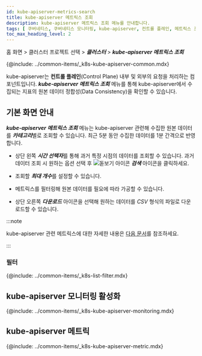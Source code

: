 ```yaml
---
id: kube-apiserver-metrics-search
title: kube-apiserver 메트릭스 조회
description: kube-apiserver 메트릭스 조회 메뉴를 안내합니다.
tags: [ 쿠버네티스, 쿠버네티스 모니터링, kube-apiserver, 컨트롤 플레인, 메트릭스 조회 ]
toc_max_heading_level: 2
---
```


홈 화면 > 클러스터 프로젝트 선택 > ***클러스터*** > ***kube-apiserver 메트릭스 조회***

{@include: ../common-items/_k8s-kube-apiserver-common.mdx} 

kube-apiserver는 **컨트롤 플레인**(Control Plane) 내부 및 외부의 요청을 처리하는 컴포넌트입니다. ***kube-apiserver 메트릭스 조회*** 메뉴를 통해 kube-apiserver에서 수집되는 지표의 원본 데이터 정합성(Data Consistency)을 확인할 수 있습니다. 

## 기본 화면 안내 

<ImgLang img='k8s-apiserver-metrics-search.png' desc='kube-apiserver 메트릭스 조회' />

***kube-apiserver 메트릭스 조회*** 메뉴는 kube-apiserver 관련해 수집한 원본 데이터를 ***카테고리***별로 조회할 수 있습니다. 최근 5분 동안 수집한 데이터를 1분 간격으로 반영합니다.

* 상단 왼쪽 ***시간 선택자***를 통해 과거 특정 시점의 데이터를 조회할 수 있습니다. 과거 데이터 조회 시 원하는 옵션 선택 후 ![돋보기 아이콘](/img/ic-search-on-press.svg) ***검색*** 아이콘을 클릭하세요.

* 조회할 ***최대 개수***를 설정할 수 있습니다. 

* 메트릭스를 필터링해 원본 데이터를 필요에 따라 가공할 수 있습니다. 

* 상단 오른쪽 ***다운로드*** 아이콘을 선택해 원하는 데이터를 *CSV* 형식의 파일로 다운로드할 수 있습니다.

:::note 

kube-apiserver 관련 메트릭스에 대한 자세한 내용은 [다음 문서](kube-apiserver-dashboard#kube-apiserever-metric)를 참조하세요. 

:::

### 필터 

{@include: ../common-items/_k8s-list-filter.mdx}

## kube-apiserver 모니터링 활성화 

{@include: ../common-items/_k8s-kube-apiserver-monitoring.mdx}

## kube-apiserver 메트릭

{@include: ../common-items/_k8s-kube-apiserver-metric.mdx}